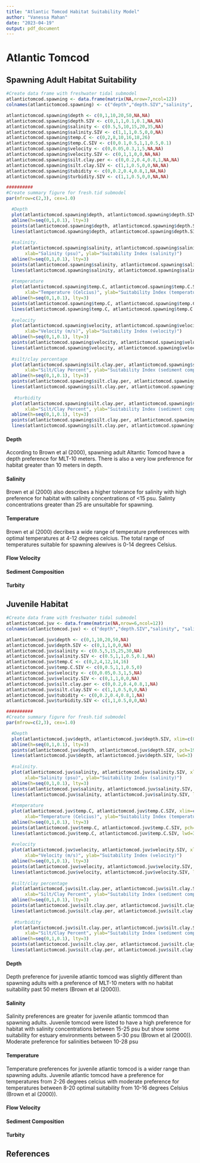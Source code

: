 ```yaml
---
title: "Atlantic Tomcod Habitat Suitability Model"
author: "Vanessa Mahan"
date: "2023-04-19"
output: pdf_document
---
```

# Atlantic Tomcod


## Spawning Adult Habitat Suitability

```r
#Create data frame with freshwater tidal submodel
atlantictomcod.spawning <- data.frame(matrix(NA,nrow=7,ncol=12))
colnames(atlantictomcod.spawning) <- c("depth","depth.SIV","salinity", "salinity.SIV", "temp.C", "temp.C.SIV","velocity","velocity.SIV","silt.clay.per","silt.clay.SIV","tubidity","turbidity.SIV")

atlantictomcod.spawning$depth <- c(0,1,10,20,50,NA,NA)
atlantictomcod.spawning$depth.SIV <- c(0,1,1,0.1,0.1,NA,NA)
atlantictomcod.spawning$salinity <- c(0.5,5,10,15,20,35,NA)
atlantictomcod.spawning$salinity.SIV <- c(1,1,1,0.5,0,0,NA)
atlantictomcod.spawning$temp.C <- c(0,2,8,10,16,18,26)
atlantictomcod.spawning$temp.C.SIV <- c(0,0.1,0.5,1,1,0.5,0.1)
atlantictomcod.spawning$velocity <- c(0,0.05,0.3,1,5,NA,NA)
atlantictomcod.spawning$velocity.SIV <- c(0,1,1,0,0,NA,NA)
atlantictomcod.spawning$silt.clay.per <- c(0,0.2,0.4,0.8,1,NA,NA)
atlantictomcod.spawning$silt.clay.SIV <- c(1,1,0.5,0,0,NA,NA)
atlantictomcod.spawning$tubidity <- c(0,0.2,0.4,0.8,1,NA,NA)
atlantictomcod.spawning$turbidity.SIV <- c(1,1,0.5,0,0,NA,NA)

##########
#Create summary figure for fresh.tid submodel
par(mfrow=c(2,3), cex=1.0)

  #Depth
  plot(atlantictomcod.spawning$depth, atlantictomcod.spawning$depth.SIV, xlim=c(0,100), ylim=c(0,1), type="l", xlab="Depth (meters)", ylab="Suitability Index (depth)")
  abline(h=seq(0,1,0.1), lty=3)
  points(atlantictomcod.spawning$depth, atlantictomcod.spawning$depth.SIV, pch=19, cex=2)
  lines(atlantictomcod.spawning$depth, atlantictomcod.spawning$depth.SIV, lwd=3)
  
  #salinity.
  plot(atlantictomcod.spawning$salinity, atlantictomcod.spawning$salinity.SIV, xlim=c(0,35), ylim=c(0,1), type="l",
       xlab="Salinity (psu)", ylab="Suitability Index (salinity)")
  abline(h=seq(0,1,0.1), lty=3)
  points(atlantictomcod.spawning$salinity, atlantictomcod.spawning$salinity.SIV, pch=19, cex=2)
  lines(atlantictomcod.spawning$salinity, atlantictomcod.spawning$salinity.SIV, lwd=3)
  
  #temperature
  plot(atlantictomcod.spawning$temp.C, atlantictomcod.spawning$temp.C.SIV, xlim=c(0,50), ylim=c(0,1), type="l",
       xlab="Temperature (Celcius)", ylab="Suitability Index (temperature)")
  abline(h=seq(0,1,0.1), lty=3)
  points(atlantictomcod.spawning$temp.C, atlantictomcod.spawning$temp.C.SIV, pch=19, cex=2)
  lines(atlantictomcod.spawning$temp.C, atlantictomcod.spawning$temp.C.SIV, lwd=3)
  
  #velocity
  plot(atlantictomcod.spawning$velocity, atlantictomcod.spawning$velocity.SIV, xlim=c(0,8), ylim=c(0,1), type="l",
       xlab="Velocity (m/s)", ylab="Suitability Index (velocity)")
  abline(h=seq(0,1,0.1), lty=3)
  points(atlantictomcod.spawning$velocity, atlantictomcod.spawning$velocity.SIV, pch=19, cex=2)
  lines(atlantictomcod.spawning$velocity, atlantictomcod.spawning$velocity.SIV, lwd=3)
  
  #silt/clay percentage
  plot(atlantictomcod.spawning$silt.clay.per, atlantictomcod.spawning$silt.clay.SIV, xlim=c(0,1), ylim=c(0,1), type="l",
       xlab="Silt/Clay Percent", ylab="Suitability Index (sediment composition)")
  abline(h=seq(0,1,0.1), lty=3)
  points(atlantictomcod.spawning$silt.clay.per, atlantictomcod.spawning$silt.clay.SIV, pch=19, cex=2)
  lines(atlantictomcod.spawning$silt.clay.per, atlantictomcod.spawning$silt.clay.SIV, lwd=3)
  
   #turbidity
  plot(atlantictomcod.spawning$silt.clay.per, atlantictomcod.spawning$silt.clay.SIV, xlim=c(0,1), ylim=c(0,1), type="l",
       xlab="Silt/Clay Percent", ylab="Suitability Index (sediment composition)")
  abline(h=seq(0,1,0.1), lty=3)
  points(atlantictomcod.spawning$silt.clay.per, atlantictomcod.spawning$silt.clay.SIV, pch=19, cex=2)
  lines(atlantictomcod.spawning$silt.clay.per, atlantictomcod.spawning$silt.clay.SIV, lwd=3)
```

#### Depth

According to Brown et al (2000), spawning adult Altantic Tomcod have a depth preference for MLT-10 meters. There is also a very low preference for habitat greater than 10 meters in depth. 

#### Salinity
Brown et al (2000) also describes a higher tolerance for salinity with high preference for habitat with salinity concentrations of <15 psu. Salinty concentrations greater than 25 are unsuitable for spawning.

#### Temperature
Brown et al (2000) decribes a wide range of temperature preferences with optimal temperatures at 4-12 degrees celcius. The total range of temperatures suitable for spawning alewives is 0-14 degrees Celsius. 

#### Flow Velocity

#### Sediment Composition

#### Turbity 

## Juvenile Habitat
```r
#Create data frame with freshwater tidal submodel
atlantictomcod.juv <- data.frame(matrix(NA,nrow=6,ncol=12))
colnames(atlantictomcod.juv) <- c("depth","depth.SIV","salinity", "salinity.SIV", "temp.C", "temp.C.SIV","velocity","velocity.SIV","silt.clay.per","silt.clay.SIV","tubidity","turbidity.SIV")

atlantictomcod.juv$depth <- c(0,1,10,20,50,NA)
atlantictomcod.juv$depth.SIV <- c(0,1,1,0,0,NA)
atlantictomcod.juv$salinity <- c(0.5,5,15,25,30,NA)
atlantictomcod.juv$salinity.SIV <- c(0.5,1,1,0.5,0.1,NA)
atlantictomcod.juv$temp.C <- c(0,2,4,12,14,16)
atlantictomcod.juv$temp.C.SIV <- c(0,0.5,1,1,0.5,0)
atlantictomcod.juv$velocity <- c(0,0.05,0.3,1,5,NA)
atlantictomcod.juv$velocity.SIV <- c(0,1,1,0,0,NA)
atlantictomcod.juv$silt.clay.per <- c(0,0.2,0.4,0.8,1,NA)
atlantictomcod.juv$silt.clay.SIV <- c(1,1,0.5,0,0,NA)
atlantictomcod.juv$tubidity <- c(0,0.2,0.4,0.8,1,NA)
atlantictomcod.juv$turbidity.SIV <- c(1,1,0.5,0,0,NA)

##########
#Create summary figure for fresh.tid submodel
par(mfrow=c(2,3), cex=1.0)

  #Depth
  plot(atlantictomcod.juv$depth, atlantictomcod.juv$depth.SIV, xlim=c(0,100), ylim=c(0,1), type="l", xlab="Depth (meters)", ylab="Suitability Index (depth)")
  abline(h=seq(0,1,0.1), lty=3)
  points(atlantictomcod.juv$depth, atlantictomcod.juv$depth.SIV, pch=19, cex=2)
  lines(atlantictomcod.juv$depth, atlantictomcod.juv$depth.SIV, lwd=3)
  
  #salinity.
  plot(atlantictomcod.juv$salinity, atlantictomcod.juv$salinity.SIV, xlim=c(0,35), ylim=c(0,1), type="l",
       xlab="Salinity (psu)", ylab="Suitability Index (salinity)")
  abline(h=seq(0,1,0.1), lty=3)
  points(atlantictomcod.juv$salinity, atlantictomcod.juv$salinity.SIV, pch=19, cex=2)
  lines(atlantictomcod.juv$salinity, atlantictomcod.juv$salinity.SIV, lwd=3)
  
  #temperature
  plot(atlantictomcod.juv$temp.C, atlantictomcod.juv$temp.C.SIV, xlim=c(0,50), ylim=c(0,1), type="l",
       xlab="Temperature (Celcius)", ylab="Suitability Index (temperature)")
  abline(h=seq(0,1,0.1), lty=3)
  points(atlantictomcod.juv$temp.C, atlantictomcod.juv$temp.C.SIV, pch=19, cex=2)
  lines(atlantictomcod.juv$temp.C, atlantictomcod.juv$temp.C.SIV, lwd=3)
  
  #velocity
  plot(atlantictomcod.juv$velocity, atlantictomcod.juv$velocity.SIV, xlim=c(0,8), ylim=c(0,1), type="l",
       xlab="Velocity (m/s)", ylab="Suitability Index (velocity)")
  abline(h=seq(0,1,0.1), lty=3)
  points(atlantictomcod.juv$velocity, atlantictomcod.juv$velocity.SIV, pch=19, cex=2)
  lines(atlantictomcod.juv$velocity, atlantictomcod.juv$velocity.SIV, lwd=3)
  
  #silt/clay percentage
  plot(atlantictomcod.juv$silt.clay.per, atlantictomcod.juv$silt.clay.SIV, xlim=c(0,1), ylim=c(0,1), type="l",
       xlab="Silt/Clay Percent", ylab="Suitability Index (sediment composition)")
  abline(h=seq(0,1,0.1), lty=3)
  points(atlantictomcod.juv$silt.clay.per, atlantictomcod.juv$silt.clay.SIV, pch=19, cex=2)
  lines(atlantictomcod.juv$silt.clay.per, atlantictomcod.juv$silt.clay.SIV, lwd=3)
  
   #turbidity
  plot(atlantictomcod.juv$silt.clay.per, atlantictomcod.juv$silt.clay.SIV, xlim=c(0,1), ylim=c(0,1), type="l",
       xlab="Silt/Clay Percent", ylab="Suitability Index (sediment composition)")
  abline(h=seq(0,1,0.1), lty=3)
  points(atlantictomcod.juv$silt.clay.per, atlantictomcod.juv$silt.clay.SIV, pch=19, cex=2)
  lines(atlantictomcod.juv$silt.clay.per, atlantictomcod.juv$silt.clay.SIV, lwd=3)
```

#### Depth
Depth preference for juvenile atlantic tomcod was slightly different than spawning adults with a preference of MLT-10 meters with no habitat suitability past 50 meters (Brown et al (2000)).

#### Salinity
Salinity preferences are greater for juvenile atlantic tommcod than spawning adults. Juvenile tomcod were listed to have a high preference for habitat with salinity concentrations between 15-25 psu but show some suitability for estuary environments between 5-30 psu (Brown et al (2000)). Moderate preference for salinities between 10-28 psu 

#### Temperature
Temperature preferences for juvenile atlantic tomcod is a wider range than spawning adults. Juvenile atlantic tomcod have a preference for temperatures from 2-26 degrees celcius with moderate preference for temperatures between 8-20 optimal suitability from 10-16 degrees Celsius (Brown et al (2000)).

#### Flow Velocity

#### Sediment Composition

#### Turbity 

## References